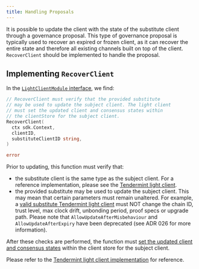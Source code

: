 ```yaml
---
title: Handling Proposals
---
```

It is possible to update the client with the state of the substitute client through a governance proposal. This type of governance proposal is typically used to recover an expired or frozen client, as it can recover the entire state and therefore all existing channels built on top of the client. `RecoverClient` should be implemented to handle the proposal.

## Implementing `RecoverClient`

In the [`LightClientModule` interface](https://github.com/cosmos/ibc-go/blob/501a8462345da099144efe91d495bfcfa18d760d/modules/core/exported/client.go#L51), we find:

```go
// RecoverClient must verify that the provided substitute 
// may be used to update the subject client. The light client
// must set the updated client and consensus states within
// the clientStore for the subject client.
RecoverClient(
  ctx sdk.Context,
  clientID,
  substituteClientID string,
)

error
```

Prior to updating, this function must verify that:

* the substitute client is the same type as the subject client. For a reference implementation, please see the [Tendermint light client](https://github.com/cosmos/ibc-go/blob/47162061bcbfe74df791161059715a635e31c604/modules/light-clients/07-tendermint/proposal_handle.go#L34).
* the provided substitute may be used to update the subject client. This may mean that certain parameters must remain unaltered. For example, a [valid substitute Tendermint light client](https://github.com/cosmos/ibc-go/blob/47162061bcbfe74df791161059715a635e31c604/modules/light-clients/07-tendermint/proposal_handle.go#L86) must NOT change the chain ID, trust level, max clock drift, unbonding period, proof specs or upgrade path. Please note that `AllowUpdateAfterMisbehaviour` and `AllowUpdateAfterExpiry` have been deprecated (see ADR 026 for more information).

After these checks are performed, the function must [set the updated client and consensus states](https://github.com/cosmos/ibc-go/blob/v7.0.0/modules/light-clients/07-tendermint/proposal_handle.go#L77) within the client store for the subject client.

Please refer to the [Tendermint light client implementation](https://github.com/cosmos/ibc-go/blob/47162061bcbfe74df791161059715a635e31c604/modules/light-clients/07-tendermint/proposal_handle.go#L79) for reference.
